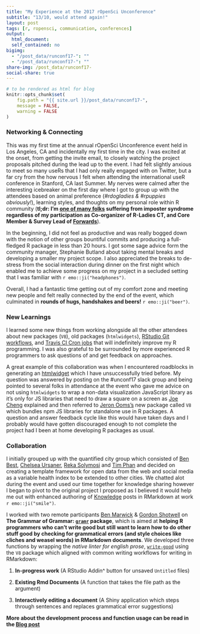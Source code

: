 ```yaml
---
title: "My Experience at the 2017 rOpenSci Unconference"
subtitle: "13/10, would attend again!"
layout: post
tags: [r, ropensci, communication, conferences]
output: 
  html_document: 
  self_contained: no
bigimg: 
  - "/post_data/runconf17-": ""
  - "/post_data/runconf17-": ""
share-img: /post_data/runconf17-
social-share: true
---
```


```r
# to be rendered as html for blog
knitr::opts_chunk$set(
	fig.path = "{{ site.url }}/post_data/runconf17-",
	message = FALSE,
	warning = FALSE
)
```


### Networking & Connecting

This was my first time at the annual rOpenSci Unconference event held in Los Angeles, CA and incidentally my first time in the city. I was excited at the onset, from getting the invite email, to closely watching the project proposals pitched during the lead up to the event. I had felt slightly anxious to meet so many useRs that I had only really engaged with on Twitter, but a far cry from the how nervous I felt when attending the international useR conference in Stanford, CA last Summer. My nerves were calmed after the interesting icebreaker on the first day where I got to group up with the attendees based on animal preference (*#rdogladies & #rpuppies obviously!*), learning styles, and thoughts on my personal role within R community (**tl;dr: I'm [one of many folks](link to oliver's tweet) suffering from imposter syndrome regardless of my participation as Co-organizer of R-Ladies CT, and Core Member & Survey Lead of [Forwards]()**). 

In the beginning, I did not feel as productive and was really bogged down with the notion of other groups bountiful commits and producing a full-fledged R package in less than 20 hours. I got some sage advice form the community manager, Stephanie Butland about taking mental breaks and developing a smaller my project scope. I also appreciated the breaks to de-stress from the social interaction during dinner on the first night which enabled me to achieve some progress on my project in a secluded setting that I was familiar with `r emo::ji("headphones")`.

Overall, I had a fantastic time getting out of my comfort zone and meeting new people and felt really connected by the end of the event, which culminated in **rounds of hugs, handshakes and beers!** `r emo::ji("beer")`.


### New Learnings

I learned some new things from working alongside all the other attendees about new packages (`V8`), old packages (`htmlwidgets`), [RStudio Git workflows](), and [Travis CI Cron jobs]() that will indefinitely improve my R programming. I was also grateful to be surrounded by more experienced R programmers to ask questions of and get feedback on approaches. 

A great example of this collaboration was when I encountered roadblocks in generating an [htmlwidget]() which I have unsuccessfully tried before. My question was answered by posting on the #unconf17 slack group and being pointed to several folks in attendance at the event who gave me advice on not using `htmlwidgets` to wrap a non-data visualization JavaScript library as it's only for JS libraries that need to draw a square on a screen as [Joe Cheng]() explained and then referred to [Jeron Ooms's]() new package called `V8` which bundles npm JS libraries for standalone use in R packages. A question and answer feedback cycle like this would have taken days and I probably would have gotten discouraged enough to not complete the project had I been at home developing R packages as usual. 

### Collaboration

I initially grouped up with the quantified city group which consisted of [Ben Best](), [Chelsea Ursaner](), [Reka Solymosi]() and [Tim Phan]() and decided on creating a template framework for open data from the web and social media as a variable health index to be extended to other cities. We chatted alot during the event and used our time together for knowledge sharing however I began to pivot to the original project I proposed as I believed it would help me out with enhanced authoring of [Knowledge](link to airbnb knowledge repo) posts in RMarkdown at work `r emo::ji("smile")`.

I worked with two remote participants [Ben Marwick]() & [Gordon Shotwell]() on **The Grammar of Grammar: [`gramr`](https://ropenscilabs.github.io/gramr/) package**, which is aimed at **helping R programmers who can't write good but still want to learn how to do other stuff good by checking for grammatical errors (and style choices like cliches and weasel words) in RMarkdown documents**. We developed three functions by wrapping the *native linter for english prose*, [`write-good`](https://github.com/btford/write-good) using the `V8` package which aligned with common writing workflows for writing in RMarkdown:

1. **In-progress work** (A RStudio Addin^ button for unsaved `Untitled` files)

2. **Existing Rmd Documents** (A function that takes the file path as the argument)

3. **Interactively editing a document** (A Shiny application which steps through sentences and replaces grammatical error suggestions)

**More about the development process and function usage can be read in the [Blog post](https://ropenscilabs.github.io/gramr/BLOG.Rmd)**